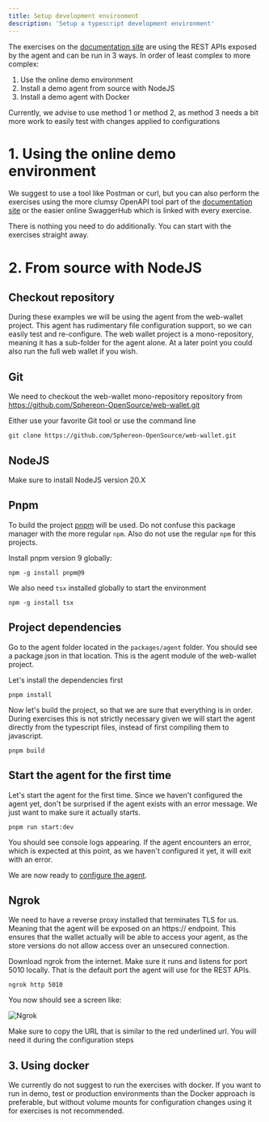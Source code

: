 ```yaml
---
title: Setup development environment
description: 'Setup a typescript development environment'
---
```


The exercises on the [documentation site](https://docs.sphereon.com) are using the REST APIs exposed by the agent and can be run in 3 ways. In order
of least complex to more complex:

1. Use the online demo environment
2. Install a demo agent from source with NodeJS
3. Install a demo agent with Docker

Currently, we advise to use method 1 or method 2, as method 3 needs a bit more work to easily test with changes applied to configurations

# 1. Using the online demo environment

We suggest to use a tool like Postman or curl, but you can also perform the exercises using the more clumsy OpenAPI tool part of
the [documentation site](https://docs.sphereon.com) or the easier online SwaggerHub which is linked with every exercise.

There is nothing you need to do additionally. You can start with the exercises straight away.

# 2. From source with NodeJS

## Checkout repository

During these examples we will be using the agent from the web-wallet project. This agent has rudimentary file configuration support, so we can easily
test and re-configure. The web wallet project is a mono-repository, meaning it has a sub-folder for the agent alone.
At a later point you could also run the full web wallet if you wish.

## Git

We need to checkout the web-wallet mono-repository repository from https://github.com/Sphereon-OpenSource/web-wallet.git

Either use your favorite Git tool or use the command line

```shell
git clone https://github.com/Sphereon-OpenSource/web-wallet.git
```

## NodeJS

Make sure to install NodeJS version 20.X

## Pnpm

To build the project [pnpm](https://www.npmjs.com/package/pnpm) will be used. Do not confuse this package manager with the
more regular `npm`. Also do not use the regular `npm` for this projects.

Install pnpm version 9 globally:

```shell
npm -g install pnpm@9
```

We also need `tsx` installed globally to start the environment

```shell
npm -g install tsx
```

## Project dependencies

Go to the agent folder located in the `packages/agent` folder. You should see a package.json in that location. This is the agent module of the
web-wallet project.

Let's install the dependencies first

```shell
pnpm install
```

Now let's build the project, so that we are sure that everything is in order. During exercises this is not strictly necessary given we will start the
agent directly from the typescript files, instead of first compiling them to javascript.

```shell
pnpm build
```

## Start the agent for the first time

Let's start the agent for the first time. Since we haven't configured the agent yet, don't be surprised if the agent exists with an error message. We
just want to make sure it actually starts.

```shell
pnpm run start:dev
```

You should see console logs appearing. If the agent encounters an error, which is expected at this point, as we haven't configured it yet, it will
exit with an error.

We are now ready to [configure the agent](/exercises/agent/configure).

## Ngrok

We need to have a reverse proxy installed that terminates TLS for us. Meaning that the agent will be exposed on an https:// endpoint. This ensures
that the wallet actually will be able to access your agent, as the store versions do not allow access over an unsecured connection.

Download ngrok from the internet. Make sure it runs and listens for port 5010 locally. That is the default port the agent will use for the REST APIs.

```shell
ngrok http 5010
```

You now should see a screen like:

![Ngrok](ngrok.png)

Make sure to copy the URL that is similar to the red underlined url. You will need it during the configuration steps



## 3. Using docker

We currently do not suggest to run the exercises with docker. If you want to run in demo, test or production environments than the Docker approach is
preferable, but without volume mounts for configuration changes using it for exercises is not recommended.

